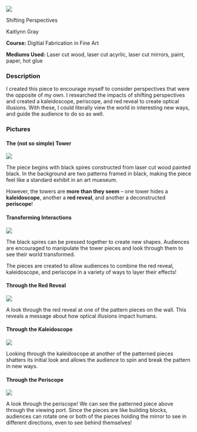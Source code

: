 :::::::::{.code-proj-body}

:::::::{.code-proj-top}

:::::{.code-proj-image}

:::{.screenshot-image}

![](assets/ART0_3.jpg)

:::

:::::


:::::{.code-proj-info}

:::{.code-proj-title}
Shifting Perspectives
:::

:::{.code-proj-names}
Kaitlynn Gray

:::

:::{.code-proj-class}
**Course:** Digitial Fabrication in Fine Art

**Mediums Used:** Laser cut wood, laser cut acyrlic, laser cut mirrors, paint, paper, hot glue

:::



:::::





:::::::

:::::::{.code-proj-bottom}



:::::{.code-proj-desc}

### Description
I created this piece to encourage myself to consider perspectives that were the opposite of my own. I researched the impacts of shifting perspectives and created a kaleidoscope, periscope, and red reveal to create optical illusions. With these, I could literally view the world in interesting new ways, and guide the audience to do so as well. 

:::::


### Pictures

:::::{.screenshots-container}

::::{.screenshot}

#### The (not so simple) Tower

![](assets/ART0_1.jpg){.lightbox}

:::{.screenshot-caption}
The piece begins with black spires constructed from laser cut wood painted black. In the background are two patterns framed in black, making the piece feel like a standard exhibit in an art mueseum. 

However, the towers are **more than they seem** -- one tower hides a **kaleidoscope**, another a **red reveal**, and another a deconstructed **periscope**!

:::

::::

::::{.screenshot}

#### Transforming Interactions

![](assets/ART0_2.jpg){.lightbox}

:::{.screenshot-caption}
The black spires can be pressed together to create new shapes. Audiences are encouraged to manipulate the tower pieces and look through them to see their world transformed. 

The pieces are created to allow audiences to combine the red reveal, kaleidoscope, and periscope in a variety of ways to layer their effects!
:::

::::

::::{.screenshot}

#### Through the Red Reveal

![](assets/ART0_5.jpg){.lightbox}

:::{.screenshot-caption}
A look through the red reveal at one of the pattern pieces on the wall. This reveals a message about how optical illusions impact humans.

:::

::::

::::{.screenshot}

#### Through the Kaleidoscope

![](assets/ART0_3.jpg){.lightbox}

:::{.screenshot-caption}
Looking through the kaleidoscope at another of the patterned pieces shatters its initial look and allows the audience to spin and break the pattern in new ways.

:::

::::

::::{.screenshot}

#### Through the Periscope

![](assets/ART0_4.jpg){.lightbox}

:::{.screenshot-caption}
A look through the periscope! We can see the patterned piece above through the viewing port. Since the pieces are like building blocks, audiences can rotate one or both of the pieces holding the mirror to see in different directions, even to see behind themselves!

:::

::::

:::::


:::::::

:::::::::
